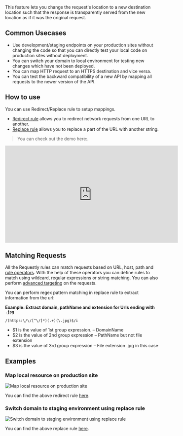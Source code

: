 This feature lets you change the request's location to a new destination location such that the response is transparently served from the new location as if it was the original request.

## Common Usecases

- Use development/staging endpoints on your production sites without changing the code so that you can directly test your local code on production sites without deployment.
- You can switch your domain to local environment for testing new changes which have not been deployed.
- You can map HTTP request to an HTTPS destination and vice versa.
- You can test the backward compatibility of a new API by mapping all requests to the newer version of the API.

## How to use

You can use Redirect/Replace rule to setup mappings.

- [Redirect rule](/browser-extension/chrome/http-modifications/redirect-rule) allows you to redirect network requests from one URL to another.
- [Replace rule](/browser-extension/chrome/http-modifications/replace-rule) allows you to replace a part of the URL with another string.

> You can check out the demo here:.
<center>
  <iframe width="560" height="315" src="https://www.youtube.com/embed/lOt1kGKTq-w" title="YouTube video player" frameborder="0" allow="accelerometer; autoplay; clipboard-write; encrypted-media; gyroscope; picture-in-picture; web-share" allowfullscreen></iframe>
</center>

## Matching Requests

All the Requestly rules can match requests based on URL, host, path and [rule operators](/browser-extension/chrome/features/rule-operators). With the help of these operators you
can define rules to match using wildcard, regular expressions or string matching. You can also perform [advanced targeting](/browser-extension/chrome/features/advance-targetting) on the requests.

You can perform regex pattern matching in replace rule to extract information from the url:

**Example: Extract domain, pathName and extension for Urls ending with `.jpg`**

```
/(https:\/\/[^\/]*)(.+)(\.jpg)$/i
```
- $1 is the value of 1st group expression. – DomainName
- $2 is the value of 2nd group expression – PathName but not file extension
- $3 is the value of 3rd group expression – File extension .jpg in this case

## Examples

### Map local resource on production site

![Map local resource on production site](/img/docs/map-local-to-prod.png)

You can find the above redirect rule [here](https://app.requestly.io/rules/#sharedList/1675507924144-map-local-to-production).

### Switch domain to staging environment using replace rule

![Switch domain to staging environment using replace rule](/img/docs/switch-domain-to-staging.png)

You can find the above replace rule [here](https://app.requestly.io/rules/#sharedList/1675508715615-switch-domain-to-staging).
